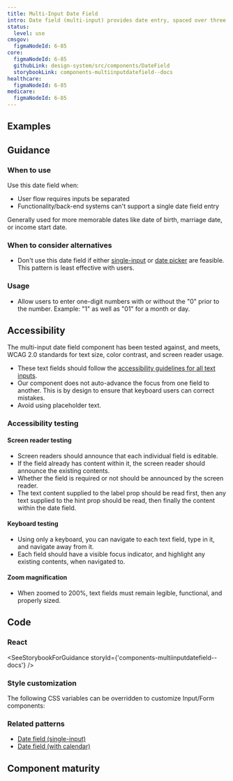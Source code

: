 ```yaml
---
title: Multi-Input Date Field
intro: Date field (multi-input) provides date entry, spaced over three separate inputs for month, day, and year.
status:
  level: use
cmsgov:
  figmaNodeId: 6-85
core:
  figmaNodeId: 6-85
  githubLink: design-system/src/components/DateField
  storybookLink: components-multiinputdatefield--docs
healthcare:
  figmaNodeId: 6-85
medicare:
  figmaNodeId: 6-85
---
```


## Examples

<StorybookExample
  componentName="multiInputDateField"
  storyId="components-multiinputdatefield--default"
/>

## Guidance

### When to use

Use this date field when:

- User flow requires inputs be separated
- Functionality/back-end systems can't support a single date field entry

Generally used for more memorable dates like date of birth, marriage date, or income start date.

### When to consider alternatives

- Don't use this date field if either [single-input](/components/single-input-date-field/) or [date picker](/components/date-picker/) are feasible. This pattern is least effective with users.

### Usage

- Allow users to enter one-digit numbers with or without the "0" prior to the number. Example: "1" as well as "01" for a month or day.

## Accessibility

The multi-input date field component has been tested against, and meets, WCAG 2.0 standards for text size, color contrast, and screen reader usage.

- These text fields should follow the [accessibility guidelines for all text inputs](/components/text-field/text-field/#guidance).
- Our component does not auto-advance the focus from one field to another. This is by design to ensure that keyboard users can correct mistakes.
- Avoid using placeholder text.

### Accessibility testing

#### Screen reader testing

- Screen readers should announce that each individual field is editable.
- If the field already has content within it, the screen reader should announce the existing contents.
- Whether the field is required or not should be announced by the screen reader.
- The text content supplied to the label prop should be read first, then any text supplied to the hint prop should be read, then finally the content within the date field.

#### Keyboard testing

- Using only a keyboard, you can navigate to each text field, type in it, and navigate away from it.
- Each field should have a visible focus indicator, and highlight any existing contents, when navigated to.

#### Zoom magnification

- When zoomed to 200%, text fields must remain legible, functional, and properly sized.

## Code

### React

<SeeStorybookForGuidance storyId={'components-multiinputdatefield--docs'} />

### Style customization

The following CSS variables can be overridden to customize Input/Form components:

<ComponentThemeOptions componentname="text-input" />

### Related patterns

- [Date field (single-input)](/components/date-field/single-input-date-field/)
- [Date field (with calendar)](/components/date-field/date-picker/)

## Component maturity

<MaturityChecklist
  a11yStandards={true}
  color={true}
  forcedColors={true}
  screenReaders={true}
  keyboardNavigable={true}
  storybook={true}
  responsive={true}
  spanish={true}
  completeUiKit={false}
  responsiveUiKit={false}
  tokensInCode={true}
  tokensInSketch={true}
/>
